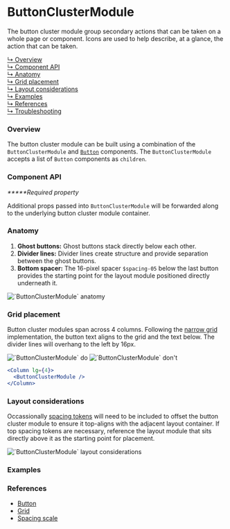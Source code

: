 



# ButtonClusterModule

The button cluster module group secondary actions that can be taken on a whole page or component. Icons are used to help describe, at a glance, the action that can be taken.

[↳ Overview](#overview)  
[↳ Component API](#component-api)  
[↳ Anatomy](#anatomy)  
[↳ Grid placement](#grid-placement)  
[↳ Layout considerations](#layout-considerations)  
[↳ Examples](#examples)  
[↳ References](#references)  
[↳ Troubleshooting](#troubleshooting)

### Overview

The button cluster module can be built using a combination of the `ButtonClusterModule` and [`Button`](https://react.carbondesignsystem.com/?path=/docs/button) components. The `ButtonClusterModule` accepts a list of `Button` components as `children`.

<Canvas>
  <Story
    id="layout-modules-buttonclustermodule--default"
    parameters={parameters}
  />
</Canvas>

### Component API

<ArgsTable />

_**\***Required property_

Additional props passed into `ButtonClusterModule` will be forwarded along to the underlying button cluster module container.

### Anatomy

1. **Ghost buttons:** Ghost buttons stack directly below each other.
2. **Divider lines:** Divider lines create structure and provide separation between the ghost buttons.
3. **Bottom spacer:** The 16-pixel spacer `$spacing-05` below the last button provides the starting point for the layout module positioned directly underneath it.

<img alt="`ButtonClusterModule` anatomy" src={anatomy} />

### Grid placement

Button cluster modules span across 4 columns. Following the [narrow grid](https://react.carbondesignsystem.com/?path=/docs/grid--narrow) implementation, the button text aligns to the grid and the text below. The divider lines will overhang to the left by 16px.

<Row>
  <Column>
    <img alt="`ButtonClusterModule` do" src={doImage} />
  </Column>

  <Column>
    <img alt="`ButtonClusterModule` don't" src={dont} />
  </Column>
</Row>

```jsx
<Column lg={4}>
  <ButtonClusterModule />
</Column>
```

### Layout considerations

Occassionally [spacing tokens](https://carbondesignsystem.com/guidelines/spacing/overview#spacing-scale) will need to be included to offset the button cluster module to ensure it top-aligns with the adjacent layout container. If top spacing tokens are necessary, reference the layout module that sits directly above it as the starting point for placement.

<img
  alt="`ButtonClusterModule` layout considerations"
  src={layoutConsiderations}
/>

### Examples

<Row>
  <Overview />
</Row>

### References

- [Button](https://react.carbondesignsystem.com/?path=/docs/button)
- [Grid](https://react.carbondesignsystem.com/?path=/docs/grid--narrow)
- [Spacing scale](https://carbondesignsystem.com/guidelines/spacing/overview#spacing-scale)

<Troubleshooting />
